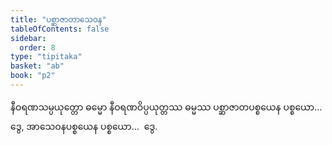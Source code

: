 ```yaml
---
title: "ပစ္ဆာဇာတာသေဝန"
tableOfContents: false
sidebar:
  order: 8
type: "tipitaka"
basket: "ab"
book: "p2"
---
```



<DynamicBreadcrumb />

<Division number="76" book="p2" e="ch" v="38" p="236">

<Paragraph number="2050" book="p2">
နီဝရဏသမ္ပယုတ္တော ဓမ္မော နီဝရဏဝိပ္ပယုတ္တဿ ဓမ္မဿ ပစ္ဆာဇာတပစ္စယေန ပစ္စယော…  ဒွေ, အာသေဝနပစ္စယေန ပစ္စယော…  ဒွေ.
</Paragraph>
</Division>